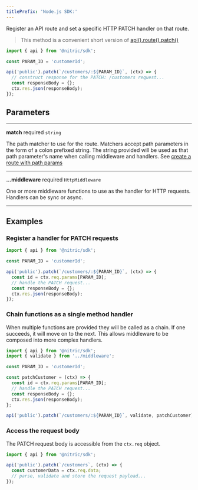 ```yaml
---
titlePrefix: 'Node.js SDK:'
---
```


Register an API route and set a specific HTTP PATCH handler on that route.

> This method is a convenient short version of [api().route().patch()](./api-route-patch)

```javascript
import { api } from '@nitric/sdk';

const PARAM_ID = 'customerId';

api('public').patch(`/customers/:${PARAM_ID}`, (ctx) => {
  // construct response for the PATCH: /customers request...
  const responseBody = {};
  ctx.res.json(responseBody);
});
```

## Parameters

---

**match** required `string`

The path matcher to use for the route. Matchers accept path parameters in the form of a colon prefixed string. The string provided will be used as that path parameter's name when calling middleware and handlers. See [create a route with path params](#create-a-route-with-path-params)

---

**...middleware** required `HttpMiddleware`

One or more middleware functions to use as the handler for HTTP requests. Handlers can be sync or async.

---

## Examples

### Register a handler for PATCH requests

```javascript
import { api } from '@nitric/sdk';

const PARAM_ID = 'customerId';

api('public').patch(`/customers/:${PARAM_ID}`, (ctx) => {
  const id = ctx.req.params[PARAM_ID];
  // handle the PATCH request...
  const responseBody = {};
  ctx.res.json(responseBody);
});
```

### Chain functions as a single method handler

When multiple functions are provided they will be called as a chain. If one succeeds, it will move on to the next. This allows middleware to be composed into more complex handlers.

```javascript
import { api } from '@nitric/sdk';
import { validate } from '../middleware';

const PARAM_ID = 'customerId';

const patchCustomer = (ctx) => {
  const id = ctx.req.params[PARAM_ID];
  // handle the PATCH request...
  const responseBody = {};
  ctx.res.json(responseBody);
};

api('public').patch(`/customers/:${PARAM_ID}`, validate, patchCustomer);
```

### Access the request body

The PATCH request body is accessible from the `ctx.req` object.

```javascript
import { api } from '@nitric/sdk';

api('public').patch(`/customers`, (ctx) => {
  const customerData = ctx.req.data;
  // parse, validate and store the request payload...
});
```
